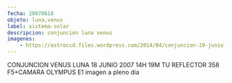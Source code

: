 ```yaml
---
fecha: 20070618
objeto: luna,venus
label: sistema-solar
descripcion: conjuncion luna venus
imagenes:
	- https://astroccd.files.wordpress.com/2014/04/conjuncion-19-junio-venus-luna1.jpg
---
```


<Imagen src="https://astroccd.files.wordpress.com/2014/04/conjuncion-19-junio-venus-luna1.jpg" />

CONJUNCION VENUS LUNA 18 JUNIO 2007 14H 19M TU REFLECTOR 358 F5+CAMARA OLYMPUS E1 imagen a pleno dia